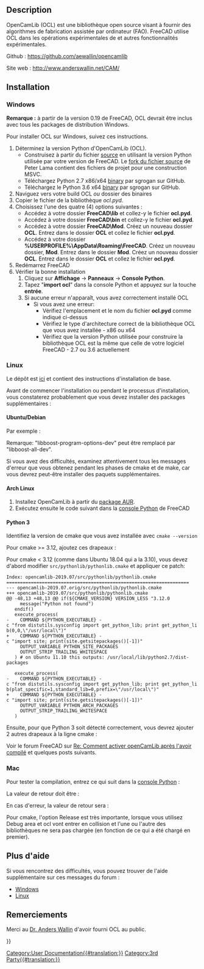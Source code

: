 <languages/>
{{TOCright}}

==Description==

OpenCamLib (OCL) est une bibliothèque open source visant à fournir des algorithmes de fabrication assistée par ordinateur (FAO). FreeCAD utilise OCL dans les opérations expérimentales de {{KEY|[[Image:Path_Surface.svg|24px]] [[Path_Surface/fr|Surface]]}} et autres fonctionnalités expérimentales. 

Github : https://github.com/aewallin/opencamlib

Site web : http://www.anderswallin.net/CAM/

<span id="Installing"></span>
==Installation==

=== Windows ===

'''Remarque :''' à partir de la version 0.19 de FreeCAD, OCL devrait être inclus avec tous les packages de distribution Windows.

Pour installer OCL sur Windows, suivez ces instructions.
# Déterminez la version Python d'OpenCamLib (OCL).
#* Construisez à partir du fichier [https://github.com/aewallin/opencamlib source] en utilisant la version Python utilisée par votre version de FreeCAD. Le [https://github.com/peterlama/opencamlib fork du fichier source] de Peter Lama contient des fichiers de projet pour une construction MSVC.
#* Téléchargez Python 2.7 x86/x64 [https://github.com/sgrogan/opencamlib/releases binary] par sgrogan sur GitHub.
#* Téléchargez le Python 3.6 x64 [https://github.com/sgrogan/opencamlib/releases binary] par sgrogan sur GitHub.
# Naviguez vers votre build OCL ''ou'' dossier des binaires
# Copier le fichier de la bibliothèque ''ocl.pyd''.
# Choisissez l'une des quatre (4) options suivantes :
#* Accédez à votre dossier '''FreeCAD\lib''' et collez-y le fichier '''ocl.pyd'''. {{ColoredText||red|(''Option à préférer.'')}}
#* Accédez à votre dossier '''FreeCAD\bin''' et collez-y le fichier '''ocl.pyd'''.
#* Accédez à votre dossier '''FreeCAD\Mod'''. Créez un nouveau dossier '''OCL'''. Entrez dans le dossier '''OCL''' et collez le fichier '''ocl.pyd'''.
#* Accédez à votre dossier '''%USERPROFILE%\AppData\Roaming\FreeCAD'''. Créez un nouveau dossier, '''Mod'''. Entrez dans le dossier '''Mod'''. Créez un nouveau dossier '''OCL'''. Entrez dans le dossier '''OCL''' et collez le fichier '''ocl.pyd'''. {{ColoredText||red|(''Option la moins préférée.'')}}
# Redémarrez FreeCAD
# Vérifier la bonne installation
## Cliquez sur '''Affichage''' → '''Panneaux''' → '''Console Python'''.
## Tapez "'''import ocl'''" dans la console Python et appuyez sur la touche '''entrée'''.
## Si aucune erreur n'apparaît, vous avez correctement installé OCL
##* Si vous avez une erreur:
##** Vérifiez l'emplacement et le nom du fichier '''ocl.pyd''' comme indiqué ci-dessus
##** Vérifiez le type d'architecture correct de la bibliothèque OCL que vous avez installée - x86 ou x64
##** Vérifiez que la version Python utilisée pour construire la bibliothèque OCL est la même que celle de votre logiciel FreeCAD - 2.7 ou 3.6 actuellement

=== Linux ===

Le dépôt est [https://github.com/aewallin/opencamlib ici] et contient des instructions d'installation de base.

Avant de commencer l'installation ou pendant le processus d'installation, vous constaterez probablement que vous devez installer des packages supplémentaires :

==== Ubuntu/Debian ====

Par exemple : 
{{Code|lang=bash|code=
sudo apt install cmake
sudo apt install libboost-program-options-dev
# Optional, for documentation:
sudo apt-get install doxygen
sudo apt-get install texlive-full
}}

Remarque: "libboost-program-options-dev" peut être remplacé par "libboost-all-dev".

Si vous avez des difficultés, examinez attentivement tous les messages d'erreur que vous obtenez pendant les phases de cmake et de make, car vous devrez peut-être installer des paquets supplémentaires.

<span id="Archlinux"></span>
==== Arch Linux ====

# Installez OpenCamLib à partir du [https://aur.archlinux.org/packages/opencamlib-git package AUR].
# Exécutez ensuite le code suivant dans la [[Python_console/fr|console Python]] de FreeCAD

{{Code|lang=bash|code=
import sys
sys.path.append('/usr/opencamlib/')
import ocl
}}

==== Python 3 ====

Identifiez la version de cmake que vous avez installée avec <code>cmake --version</code>

Pour cmake >= 3.12, ajoutez ces drapeaux :

{{Code|lang=bash|code=
cmake -DBUILD_PY_LIB=ON -DUSE_PY_3=ON -DCMAKE_BUILD_TYPE=Release ../src -Wno-dev
}}

Pour cmake < 3.12 (comme dans Ubuntu 18.04 qui a la 3.10), vous devez d'abord modifier <code>src/pythonlib/pythonlib.cmake</code> et appliquer ce patch:

 Index: opencamlib-2019.07/src/pythonlib/pythonlib.cmake
 ===================================================================
 --- opencamlib-2019.07.orig/src/pythonlib/pythonlib.cmake
 +++ opencamlib-2019.07/src/pythonlib/pythonlib.cmake
 @@ -48,13 +48,13 @@ if(${CMAKE_VERSION} VERSION_LESS "3.12.0
      message("Python not found")
    endif()
    execute_process(
 -    COMMAND ${PYTHON_EXECUTABLE} -c "from distutils.sysconfig import get_python_lib; print get_python_lib(0,0,\"/usr/local\")"
 +    COMMAND ${PYTHON_EXECUTABLE} -c "import site; print(site.getsitepackages()[-1])"
      OUTPUT_VARIABLE PYTHON_SITE_PACKAGES
      OUTPUT_STRIP_TRAILING_WHITESPACE
    ) # on Ubuntu 11.10 this outputs: /usr/local/lib/python2.7/dist-packages
  
    execute_process(
 -    COMMAND ${PYTHON_EXECUTABLE} -c "from distutils.sysconfig import get_python_lib; print get_python_lib(plat_specific=1,standard_lib=0,prefix=\"/usr/local\")"
 +    COMMAND ${PYTHON_EXECUTABLE} -c "import site; print(site.getsitepackages()[-1])"
      OUTPUT_VARIABLE PYTHON_ARCH_PACKAGES
      OUTPUT_STRIP_TRAILING_WHITESPACE
    )

Ensuite, pour que Python 3 soit détecté correctement, vous devrez ajouter 2 autres drapeaux à la ligne cmake :

{{Code|lang=bash|code=
cmake -DBUILD_PY_LIB=ON -DUSE_PY_3=ON -DPYTHON_EXECUTABLE="$(which python3)" -DPYTHON_VERSION_SUFFIX=3 -DCMAKE_BUILD_TYPE=Release ../src -Wno-dev
}}

<div class="mw-translate-fuzzy">
Voir le forum FreeCAD sur [https://forum.freecadweb.org/viewtopic.php?p=316970#p316988 Re: Comment activer openCamLib après l'avoir compilé] et quelques posts suivants.
</div>

=== Mac ===

{{Code|lang=bash|code=
git clone https://github.com/aewallin/opencamlib
cd opencamlib
mkdir build
cd build
cmake -DBUILD_PY_LIB=ON -DUSE_PY_3=ON -DCMAKE_BUILD_TYPE=Release .. -Wno-dev
make -j4
make install
}}

Pour tester la compilation, entrez ce qui suit dans la [[Python_console/fr|console Python]] :

{{Code|code=
import area
import ocl
dir(ocl)
}}

La valeur de retour doit être :

{{Code|code=
['AdaptivePathDropCutter', 'AdaptivePathDropCutter_base', 'AdaptiveWaterline', 'AdaptiveWaterline_base', 'Arc', 'ArcSpanType', 'BallConeCutter', 'BallCutter', 'BatchDropCutter', 'BatchDropCutter_base', 'BatchPushCutter', 'BatchPushCutter_base', 'Bbox', 'BullConeCutter', 'BullCutter', 'CCPoint', 'CCType', 'CLPoint', 'CompBallCutter', 'CompCylCutter', 'ConeConeCutter', 'ConeCutter', 'CutterLocationSurface', 'CylConeCutter', 'CylCutter', 'Ellipse', 'EllipsePosition', 'Fiber', 'Fiber_base', 'Interval', 'Line', 'LineCLFilter', 'LineCLFilter_base', 'LineSpanType', 'MillingCutter', 'Path', 'PathDropCutter', 'PathDropCutter_base', 'Path_base', 'Point', 'STLReader', 'STLSurf', 'STLSurf_base', 'SpanType', 'Triangle', 'Triangle_base', 'Waterline', 'Waterline_base', 'WeaveVertexType', 'ZigZag', 'ZigZag_base', '__doc__', '__file__', '__loader__', '__name__', '__package__', '__spec__', 'eps', 'epsD', 'epsF', 'version']
}}

En cas d'erreur, la valeur de retour sera :

{{Code|code=
['__doc__', '__file__', '__loader__', '__name__', '__package__', '__path__', '__spec__']
}}

Pour cmake, l'option Release est très importante, lorsque vous utilisez Debug area et ocl vont entrer en collision et l'une ou l'autre des bibliothèques ne sera pas chargée (en fonction de ce qui a été chargé en premier).

<span id="More_help"></span>
== Plus d'aide ==

Si vous rencontrez des difficultés, vous pouvez trouver de l'aide supplémentaire sur ces messages du forum :

<div class="mw-translate-fuzzy">
* [https://forum.freecadweb.org/viewtopic.php?t=19205 Windows]
* [https://forum.freecadweb.org/viewtopic.php?t=18017 Linux]
</div>

<span id="Acknowledgments"></span>
== Remerciements ==

Merci au [http://www.anderswallin.net/about/ Dr. Anders Wallin] d'avoir fourni OCL au public.


{{Userdocnavi{{#translation:}}}}
[[Category:User Documentation{{#translation:}}]]
[[Category:3rd Party{{#translation:}}]]